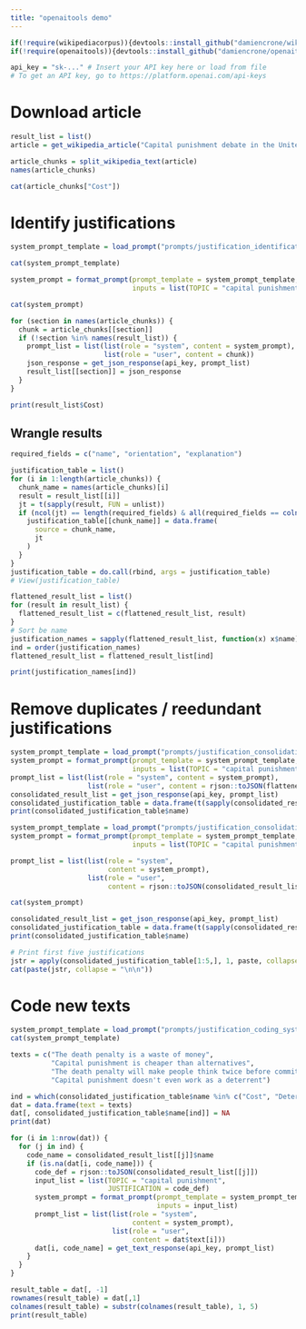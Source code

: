 ```yaml
---
title: "openaitools demo"
---
```



```r

if(!require(wikipediacorpus)){devtools::install_github("damiencrone/wikipediacorpus"); library(wikipediacorpus)}
if(!require(openaitools)){devtools::install_github("damiencrone/openaitools"); library(openaitools)}

api_key = "sk-..." # Insert your API key here or load from file
# To get an API key, go to https://platform.openai.com/api-keys

```

# Download article

```r

result_list = list()
article = get_wikipedia_article("Capital punishment debate in the United States")

article_chunks = split_wikipedia_text(article)
names(article_chunks)

```

```r

cat(article_chunks["Cost"])

```

# Identify justifications

```r

system_prompt_template = load_prompt("prompts/justification_identification_system_template.txt")

```

```r

cat(system_prompt_template)

```

```r

system_prompt = format_prompt(prompt_template = system_prompt_template,
                              inputs = list(TOPIC = "capital punishment in general"))

```


```r

cat(system_prompt)

```


```r

for (section in names(article_chunks)) {
  chunk = article_chunks[[section]]
  if (!section %in% names(result_list)) {
    prompt_list = list(list(role = "system", content = system_prompt),
                       list(role = "user", content = chunk))
    json_response = get_json_response(api_key, prompt_list)
    result_list[[section]] = json_response
  }
}

```

```r

print(result_list$Cost)

```

## Wrangle results

```r

required_fields = c("name", "orientation", "explanation")

justification_table = list()
for (i in 1:length(article_chunks)) {
  chunk_name = names(article_chunks)[i]
  result = result_list[[i]]
  jt = t(sapply(result, FUN = unlist))
  if (ncol(jt) == length(required_fields) & all(required_fields == colnames(jt))) {
    justification_table[[chunk_name]] = data.frame(
      source = chunk_name,
      jt
    )
  }
}
justification_table = do.call(rbind, args = justification_table)
# View(justification_table)

```

```r

flattened_result_list = list()
for (result in result_list) {
  flattened_result_list = c(flattened_result_list, result)
}
# Sort be name
justification_names = sapply(flattened_result_list, function(x) x$name)
ind = order(justification_names)
flattened_result_list = flattened_result_list[ind]

print(justification_names[ind])

```

# Remove duplicates / reedundant justifications

```r

system_prompt_template = load_prompt("prompts/justification_consolidation_system_template.txt")
system_prompt = format_prompt(prompt_template = system_prompt_template,
                              inputs = list(TOPIC = "capital punishment"))
prompt_list = list(list(role = "system", content = system_prompt),
                   list(role = "user", content = rjson::toJSON(flattened_result_list)))
consolidated_result_list = get_json_response(api_key, prompt_list)
consolidated_justification_table = data.frame(t(sapply(consolidated_result_list, FUN = unlist)))
print(consolidated_justification_table$name)

```

```r

system_prompt_template = load_prompt("prompts/justification_consolidation_system_template.txt")
system_prompt = format_prompt(prompt_template = system_prompt_template,
                              inputs = list(TOPIC = "capital punishment"))

prompt_list = list(list(role = "system",
                        content = system_prompt),
                   list(role = "user",
                        content = rjson::toJSON(consolidated_result_list)))

cat(system_prompt)

```



```r

consolidated_result_list = get_json_response(api_key, prompt_list)
consolidated_justification_table = data.frame(t(sapply(consolidated_result_list, FUN = unlist)))
print(consolidated_justification_table$name)

```

```r

# Print first five justifications
jstr = apply(consolidated_justification_table[1:5,], 1, paste, collapse = "\n")
cat(paste(jstr, collapse = "\n\n"))

```

# Code new texts

```r

system_prompt_template = load_prompt("prompts/justification_coding_system_template.txt")
cat(system_prompt_template)

```

```r

texts = c("The death penalty is a waste of money",
          "Capital punishment is cheaper than alternatives",
          "The death penalty will make people think twice before committing a crime",
          "Capital punishment doesn't even work as a deterrent")

ind = which(consolidated_justification_table$name %in% c("Cost", "Deterrence", "Retribution"))
dat = data.frame(text = texts)
dat[, consolidated_justification_table$name[ind]] = NA
print(dat)

```


```r

for (i in 1:nrow(dat)) {
  for (j in ind) {
    code_name = consolidated_result_list[[j]]$name
    if (is.na(dat[i, code_name])) {
      code_def = rjson::toJSON(consolidated_result_list[[j]])
      input_list = list(TOPIC = "capital punishment",
                        JUSTIFICATION = code_def)
      system_prompt = format_prompt(prompt_template = system_prompt_template,
                                    inputs = input_list)
      prompt_list = list(list(role = "system",
                              content = system_prompt),
                         list(role = "user",
                              content = dat$text[i]))
      dat[i, code_name] = get_text_response(api_key, prompt_list)
    }
  }
}

result_table = dat[, -1]
rownames(result_table) = dat[,1]
colnames(result_table) = substr(colnames(result_table), 1, 5)
print(result_table)

```

